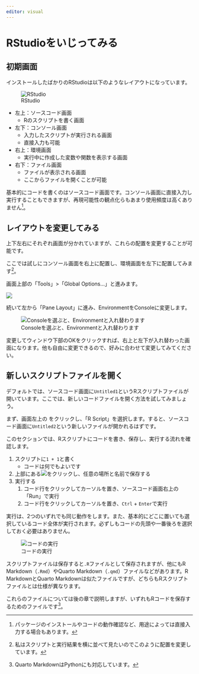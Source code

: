 ```yaml
---
editor: visual
---
```


# RStudioをいじってみる

## 初期画面

インストールしたばかりのRStudioは以下のようなレイアウトになっています。

![RStudio](figures/try_rstudio/rstudio.png)

-   左上：ソースコード画面
    -   Rのスクリプトを書く画面
-   左下：コンソール画面
    -   入力したスクリプトが実行される画面
    -   直接入力も可能
-   右上：環境画面
    -   実行中に作成した変数や関数を表示する画面
-   右下：ファイル画面
    -   ファイルが表示される画面
    -   ここからファイルを開くことが可能

基本的にコードを書くのはソースコード画面です。コンソール画面に直接入力し実行することもできますが、再現可能性の観点化らもあまり使用頻度は高くありません[^try_rstudio-1]。

[^try_rstudio-1]: パッケージのインストールやコードの動作確認など、用途によっては直接入力する場合もあります。

## レイアウトを変更してみる

上下左右にそれぞれ画面が分かれていますが、これらの配置を変更することが可能です。

ここでは試しにコンソール画面を右上に配置し、環境画面を左下に配置してみます[^try_rstudio-2]。

[^try_rstudio-2]: 私はスクリプトと実行結果を横に並べて見たいのでこのように配置を変更しています。

画面上部の「Tools」\>「Global Options...」と進みます。

![](figures/try_rstudio/global_options.png)

続いて左から「Pane Layout」に進み、EnvironmentをConsoleに変更します。

![Consoleを選ぶと、Environmentと入れ替わります](figures/try_rstudio/pane_layout.png)

変更してウィンドウ下部のOKをクリックすれば、右上と左下が入れ替わった画面になります。他も自由に変更できるので、好みに合わせて変更してみてください。

## 新しいスクリプトファイルを開く

デフォルトでは、ソースコード画面に`Untitled1`というRスクリプトファイルが開いています。ここでは、新しいコードファイルを開く方法を試してみましょう。

まず、画面左上の をクリックし、「R Script」を選択します。すると、ソースコード画面に`Untitled2`という新しいファイルが開かれるはずです。

このセクションでは、Rスクリプトにコードを書き、保存し、実行する流れを確認します。

1.  スクリプトに`1 + 1`と書く
    -   コードは何でもよいです
2.  上部にある![](figures/try_rstudio/save.png)をクリックし、任意の場所と名前で保存する
3.  実行する
    1.  コード行をクリックしてカーソルを置き、ソースコード画面右上の「Run」で実行
    2.  コード行をクリックしてカーソルを置き、`Ctrl` + `Enter`で実行

実行は、2つのいずれでも同じ動作をします。また、基本的にどこに置いても選択しているコード全体が実行されます。必ずしもコードの先頭や一番後ろを選択しておく必要はありません。

![コードの実行](figures/try_rstudio/run_code.gif)

スクリプトファイルは保存すると`.R`ファイルとして保存されますが、他にもR Markdown（`.Rmd`）やQuarto Markdown（`.qmd`）ファイルなどがあります。R MarkdownとQuarto Markdownは似たファイルですが、どちらもRスクリプトファイルとは仕様が異なります。

これらのファイルについては後の章で説明しますが、いずれもRコードを保存するためのファイルです[^try_rstudio-3]。

[^try_rstudio-3]: Quarto MarkdownはPythonにも対応しています。
